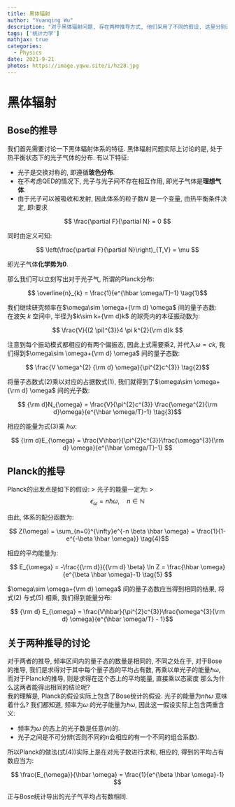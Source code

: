 ---
title: 黑体辐射
author: "Yuanqing Wu"
description: "对于黑体辐射问题, 存在两种推导方式, 他们采用了不同的假设, 这里分别进行讨论, 并对比他们之间的等价性在哪."
tags: ['统计力学']
mathjax: true
categories:
  - Physics
date: 2021-9-21
photos: https://image.yqwu.site/i/hz28.jpg
---

# 黑体辐射

## Bose的推导
我们首先需要讨论一下黑体辐射体系的特征. 黑体辐射问题实际上讨论的是, 处于热平衡状态下的光子气体的分布. 有以下特征:

* 光子是交换对称的, 即遵循**玻色分布**.
* 在不考虑QED的情况下, 光子与光子间不存在相互作用, 即光子气体是**理想气体**.
* 由于光子可以被吸收和发射, 因此体系的粒子数$N$ 是一个变量, 由热平衡条件决定, 即:要求
	
$$ \frac{\partial F}{\partial N} = 0 $$

同时由定义可知:

$$ \left(\frac{\partial F}{\partial N}\right)_{T,V} = \mu $$

即光子气体**化学势为0**.

那么我们可以立刻写出对于光子气, 所谓的Planck分布:

$$ \overline{n}_{k} = \frac{1}{e^{\hbar \omega/T}-1} \tag{1}$$

我们继续研究频率在$\omega\sim \omega+{\rm d} \omega$ 间的量子态数:  
在波矢 $k$ 空间中, 半径为$k\sim k+{\rm d}k$ 的球壳内的本征振动数为:
 
$$ \frac{V}{(2 \pi)^{3}}4 \pi k^{2}{\rm d}k $$

 注意到每个振动模式都相应的有两个偏振态, 因此上式需要乘2, 并代入$\omega=ck$, 我们得到$\omega\sim \omega+{\rm d} \omega$ 间的量子态数:
 
$$ \frac{V \omega^{2} {\rm d} \omega}{\pi^{2}c^{3}} \tag{2}$$

 将量子态数式$(2)$乘以对应的占据数式$(1)$, 我们就得到了$\omega\sim \omega+{\rm d} \omega$ 间的光子数:
  
$$ {\rm d}N_{\omega} = \frac{V}{\pi^{2}c^{3}} \frac{\omega^{2}{\rm d}\omega}{e^{\hbar \omega/T}-1} \tag{3}$$

相应的能量为式$(3)$乘 $\hbar \omega$:

$$ {\rm d}E_{\omega} = \frac{V\hbar}{\pi^{2}c^{3}}\frac{\omega^{3}{\rm d} \omega}{e^{\hbar \omega/T}-1} $$


## Planck的推导

Planck的出发点是如下的假设:
> 光子的能量一定为:
> $$ \epsilon_{\omega} = n\hbar\omega,\quad n\in\mathbb{N} $$


由此, 体系的配分函数为:

$$ Z(\omega) = \sum_{n=0}^{\infty}e^{-n \beta \hbar \omega}  = \frac{1}{1-e^{-\beta \hbar \omega}} \tag{4}$$

相应的平均能量为:

$$ E_{\omega} = -\frac{{\rm d}}{{\rm d} \beta} \ln Z = \frac{\hbar \omega}{e^{\beta \hbar \omega}-1} \tag{5} $$

$\omega\sim \omega+{\rm d} \omega$ 间的量子态数应当得到相同的结果, 将式$(2)$ 与式$(5)$ 相乘, 我们得到能量分布:

$$ {\rm d} E_{\omega} = \frac{V\hbar}{\pi^{2}c^{3}}\frac{\omega^{3}{\rm d} \omega}{e^{\hbar \omega/T} - 1}$$


## 关于两种推导的讨论

对于两者的推导, 频率区间内的量子态的数量是相同的, 不同之处在于, 对于Bose的推导, 我们是求得对于其中每个量子态的平均占有数, 再乘以单光子的能量$\hbar \omega$, 而对于Planck的推导, 则是求得在这个态上的平均能量, 直接乘以态密度 那么为什么这两者能得出相同的结论呢?  
我的理解是, Planck的假设实际上包含了Bose统计的假设. 光子的能量为$n \hbar \omega$ 意味着什么? 我们都知道, 频率为$\omega$ 的光子能量为$\hbar \omega$, 因此这一假设实际上包含两重含义:

* 频率为$\omega$ 的态上的光子数是任意($n$)的.
* 光子之间是不可分辨(否则不同的n会相应的有一个不同的组合系数).

所以Planck的做法(式$(4)$)实际上是在对光子数进行求和, 相应的, 得到的平均占有数应当为:
 
$$ \frac{E_{\omega}}{\hbar \omega} = \frac{1}{e^{\beta \hbar \omega}-1} $$

 正与Bose统计导出的光子气平均占有数相同.

